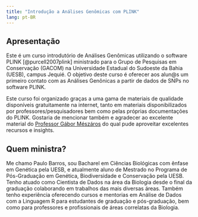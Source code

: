 ```yaml
---
title: "Introdução a Análises Genômicas com PLINK"
lang: pt-BR
---
```


## Apresentação {#apresentacao}

Este é um curso introdutório de Análises Genômicas utilizando o software PLINK [@purcell2007plink] ministrado para o Grupo de Pesquisas em Conservação (GACOM) na Universidade Estadual do Sudoeste da Bahia (UESB), campus Jequié. O objetivo deste curso é oferecer aos alun\@s um primeiro contato com as Análises Genônicas a partir de dados de SNPs no software PLINK.

Este curso foi organizado graças a uma gama de materiais de qualidade disponíveis gratuitamente na internet, tanto em materiais disponibilizados por professores/pesquisadores bem como pelas próprias documentações do PLINK. Gostaria de mencionar também e agradecer ao excelente material do [Professor Gábor Mészáros](https://genomicsbootcamp.github.io/book/) do qual pude aproveitar excelentes recursos e insights.


## Quem ministra?

Me chamo Paulo Barros, sou Bacharel em Ciências Biológicas com ênfase em Genética pela UESB, e atualmente aluno de Mestrado no Programa de Pós-Graduação em Genética, Biodiversidade e Conservação pela UESB. Tenho atuado como Cientista de Dados na área da Biologia desde o final da graduação colaborando em trabalhos das mais diversas áreas. Também tenho experiência oferecendo cursos e mentorias em Análise de Dados com a Linguagem R para estudantes de graduação e pós-graduação, bem como para professores e profissionais de áreas correlatas da Biologia.


::: {#refs}

:::